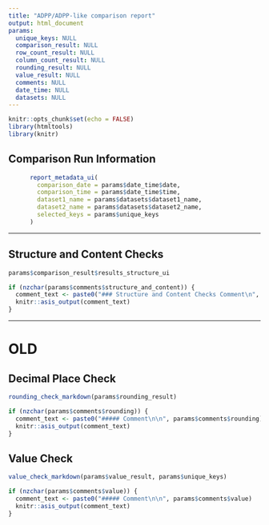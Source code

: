 ```yaml
---
title: "ADPP/ADPP-like comparison report"
output: html_document
params:
  unique_keys: NULL
  comparison_result: NULL
  row_count_result: NULL
  column_count_result: NULL
  rounding_result: NULL
  value_result: NULL
  comments: NULL
  date_time: NULL
  datasets: NULL
---
```


```r
knitr::opts_chunk$set(echo = FALSE)
library(htmltools)
library(knitr)

```



## Comparison Run Information

```r
      report_metadata_ui(
        comparison_date = params$date_time$date,
        comparison_time = params$date_time$time,
        dataset1_name = params$datasets$dataset1_name,
        dataset2_name = params$datasets$dataset2_name,
        selected_keys = params$unique_keys
      )
```

---

<!-- New structure Check Section -->

## Structure and Content Checks

```r
params$comparison_result$results_structure_ui

if (nzchar(params$comments$structure_and_content)) {
  comment_text <- paste0("### Structure and Content Checks Comment\n", params$comments$structure_and_content)
  knitr::asis_output(comment_text)
}
```

---

# OLD

<!-- ## Number of Rows Check -->

<!-- ```{r row_count_check comments} -->
<!-- row_count_check_markdown(params$row_count_result, params$unique_keys) -->

<!-- if (nzchar(params$comments$row_count)) { -->
<!--   comment_text <- paste0("##### Comment\n\n", params$comments$row_count) -->
<!--   knitr::asis_output(comment_text) -->
<!-- } -->
<!-- ``` -->


<!-- ## Number of Columns comparison -->

<!-- ```{r column_count_check} -->
<!-- column_count_check_markdown(params$column_count_result) -->

<!-- if (nzchar(params$comments$column_count)) { -->
<!--   comment_text <- paste0("##### Comment\n\n", params$comments$column_count) -->
<!--   knitr::asis_output(comment_text) -->
<!-- } -->
<!-- ``` -->


## Decimal Place Check

```r
rounding_check_markdown(params$rounding_result)

if (nzchar(params$comments$rounding)) {
  comment_text <- paste0("##### Comment\n\n", params$comments$rounding)
  knitr::asis_output(comment_text)
}
```


## Value Check

```r
value_check_markdown(params$value_result, params$unique_keys)

if (nzchar(params$comments$value)) {
  comment_text <- paste0("##### Comment\n\n", params$comments$value)
  knitr::asis_output(comment_text)
}
```

